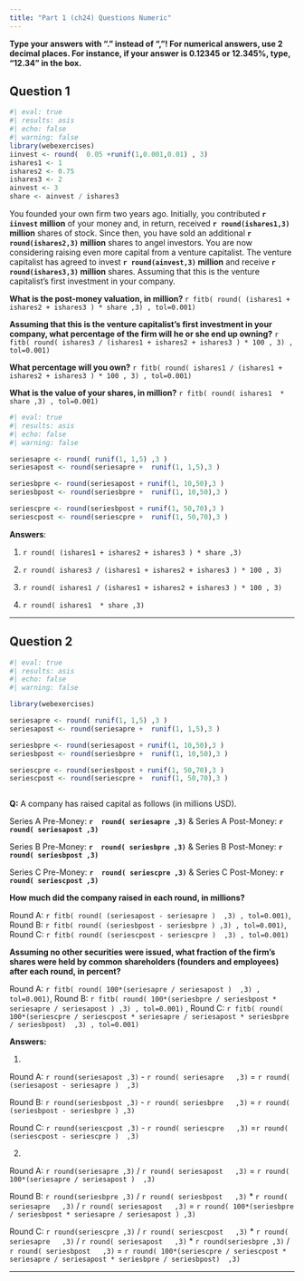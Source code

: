 ```yaml
---
title: "Part 1 (ch24) Questions Numeric"
---
```


::: {.callout-important}
**Type your answers with "." instead of ","! For numerical answers, use 2 decimal places. For instance, if your answer is 0.12345 or 12.345%, type, "12.34" in the box.**
:::


## Question 1






```r
#| eval: true
#| results: asis
#| echo: false
#| warning: false
library(webexercises)
iinvest <- round(  0.05 +runif(1,0.001,0.01) , 3)
ishares1 <- 1
ishares2 <- 0.75
ishares3 <- 2
ainvest <- 3
share <- ainvest / ishares3
```

You founded your own firm two years ago. Initially, you contributed **`r iinvest` million**  of your money and, in return, received **`r round(ishares1,3)` million** shares of stock. Since then, you have sold an additional **`r round(ishares2,3)` million** shares to angel investors. You are now considering raising even more capital from a venture capitalist. The venture capitalist has agreed to invest **`r round(ainvest,3)` million**  and receive **`r round(ishares3,3)` million** shares. Assuming that this is the venture capitalist’s first investment in your company. 

**What is the post-money valuation, in million? ** `r fitb( round( (ishares1 + ishares2 + ishares3 ) * share ,3) , tol=0.001)`

**Assuming that this is the venture capitalist’s first investment in your company, what percentage of the firm will he or she end up owning?**  `r fitb( round( ishares3 / (ishares1 + ishares2 + ishares3 ) * 100 , 3) , tol=0.001)`

**What percentage will you own?**  `r fitb( round( ishares1 / (ishares1 + ishares2 + ishares3 ) * 100 , 3) , tol=0.001)`

**What is the value of your shares, in million?**  `r fitb( round( ishares1  * share ,3) , tol=0.001)`


```r
#| eval: true
#| results: asis
#| echo: false
#| warning: false

seriesapre <- round( runif(1, 1,5) ,3 )
seriesapost <- round(seriesapre +  runif(1, 1,5),3 )

seriesbpre <- round(seriesapost + runif(1, 10,50),3 )
seriesbpost <- round(seriesbpre +  runif(1, 10,50),3 )

seriescpre <- round(seriesbpost + runif(1, 50,70),3 )
seriescpost <- round(seriescpre +  runif(1, 50,70),3 )

```




**Answers**:


1) `r round( (ishares1 + ishares2 + ishares3 ) * share ,3) `

2) `r round( ishares3 / (ishares1 + ishares2 + ishares3 ) * 100 , 3) `

3) `r round( ishares1 / (ishares1 + ishares2 + ishares3 ) * 100 , 3) `

4) `r round( ishares1  * share ,3) `



___



## Question 2



```r
#| eval: true
#| results: asis
#| echo: false
#| warning: false

library(webexercises)

seriesapre <- round( runif(1, 1,5) ,3 )
seriesapost <- round(seriesapre +  runif(1, 1,5),3 )

seriesbpre <- round(seriesapost + runif(1, 10,50),3 )
seriesbpost <- round(seriesbpre +  runif(1, 10,50),3 )

seriescpre <- round(seriesbpost + runif(1, 50,70),3 )
seriescpost <- round(seriescpre +  runif(1, 50,70),3 )



```



**Q:** A company has raised capital as follows (in millions USD). 

\item Series A Pre-Money: **`r  round( seriesapre ,3) `** & Series A Post-Money: **`r  round( seriesapost ,3) `**

\item Series B Pre-Money: **`r  round( seriesbpre ,3) `** & Series B Post-Money: **`r  round( seriesbpost ,3) `**

\item Series C Pre-Money: **`r  round( seriescpre ,3) `** & Series C Post-Money: **`r  round( seriescpost ,3) `**

**How much did the company raised in each round, in millions?**

Round A: `r fitb( round( (seriesapost - seriesapre )  ,3) , tol=0.001)`, Round B: `r fitb( round( (seriesbpost - seriesbpre ) ,3) , tol=0.001)`, Round C: `r fitb( round( (seriescpost - seriescpre )  ,3) , tol=0.001)`



**Assuming no other securities were issued, what fraction of the firm’s shares were held by common shareholders (founders and employees) after each round, in percent?**

Round A: `r fitb( round( 100*(seriesapre / seriesapost )  ,3) , tol=0.001)`, Round B: `r fitb( round( 100*(seriesbpre / seriesbpost * seriesapre / seriesapost ) ,3) , tol=0.001)` , Round C: `r fitb( round( 100*(seriescpre / seriescpost * seriesapre / seriesapost * seriesbpre / seriesbpost)  ,3) , tol=0.001)`













**Answers:**

1) 

Round A: `r round(seriesapost ,3)` -  `r round( seriesapre   ,3) `  = `r round( (seriesapost - seriesapre )  ,3) `

Round B: `r round(seriesbpost ,3)` -  `r round( seriesbpre   ,3) `  = `r round( (seriesbpost - seriesbpre ) ,3) ` 

Round C: `r round(seriescpost ,3)` -  `r round( seriescpre   ,3) `  =`r round( (seriescpost - seriescpre )  ,3) `

2) 

Round A: `r round(seriesapre ,3)` /  `r round( seriesapost   ,3) `  = `r round( 100*(seriesapre / seriesapost )  ,3) `

Round B: `r round(seriesbpre ,3)` /  `r round( seriesbpost   ,3) ` *   `r round( seriesapre   ,3)` /  `r round( seriesapost   ,3)` = `r round( 100*(seriesbpre / seriesbpost * seriesapre / seriesapost ) ,3) ` 

Round C: `r round(seriescpre ,3)` /  `r round( seriescpost   ,3) ` *   `r round( seriesapre   ,3)` /  `r round( seriesapost   ,3)` * `r round(seriesbpre ,3)` /  `r round( seriesbpost   ,3) ` = `r round( 100*(seriescpre / seriescpost * seriesapre / seriesapost * seriesbpre / seriesbpost)  ,3) `



___


